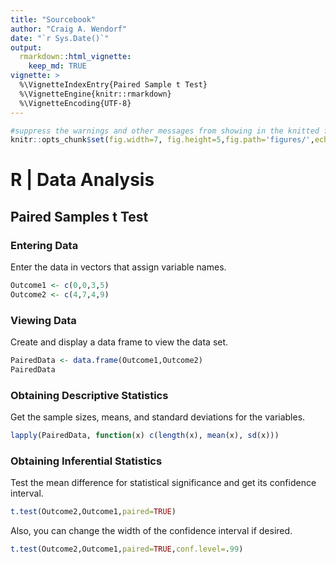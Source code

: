 ```yaml
---
title: "Sourcebook"
author: "Craig A. Wendorf"
date: "`r Sys.Date()`"
output: 
  rmarkdown::html_vignette:
    keep_md: TRUE
vignette: >
  %\VignetteIndexEntry{Paired Sample t Test}
  %\VignetteEngine{knitr::rmarkdown}
  %\VignetteEncoding{UTF-8}
---
```


```r
#suppress the warnings and other messages from showing in the knitted file.
knitr::opts_chunk$set(fig.width=7, fig.height=5,fig.path='figures/',echo=TRUE,warning=FALSE,message=FALSE)
```

# R | Data Analysis

## Paired Samples t Test

### Entering Data

Enter the data in vectors that assign variable names.

```r
Outcome1 <- c(0,0,3,5)
Outcome2 <- c(4,7,4,9)
```

### Viewing Data

Create and display a data frame to view the data set.

```r
PairedData <- data.frame(Outcome1,Outcome2)
PairedData
```

### Obtaining Descriptive Statistics

Get the sample sizes, means, and standard deviations for the variables.

```r
lapply(PairedData, function(x) c(length(x), mean(x), sd(x)))
```

### Obtaining Inferential Statistics

Test the mean difference for statistical significance and get its confidence interval.

```r
t.test(Outcome2,Outcome1,paired=TRUE)
```

Also, you can change the width of the confidence interval if desired.

```r
t.test(Outcome2,Outcome1,paired=TRUE,conf.level=.99)
```
